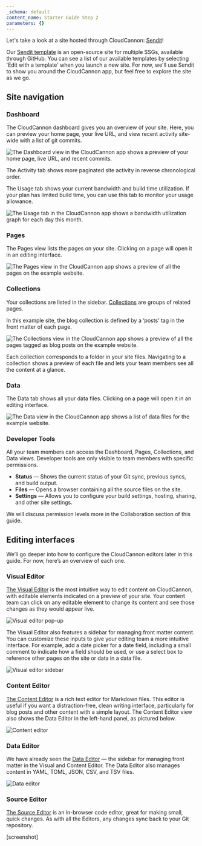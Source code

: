 ```yaml
---
_schema: default
content_name: Starter Guide Step 2
parameters: {}
---
```

Let's take a look at a site hosted through CloudCannon: <a target="_blank" rel="noopener" href="https://jovial-pipe.cloudvent.net/">Sendit</a>!

Our <a target="_blank" rel="noopener" href="https://cloudcannon.com/templates/sendit/">Sendit template</a>&nbsp;is an open-source site for multiple SSGs, available through GitHub. You can see a list of our available templates by selecting 'Edit with a template' when you launch a new site. For now, we'll use Sendit to show you around the CloudCannon app, but feel free to explore the site as we go.

## Site navigation

### Dashboard

The CloudCannon dashboard gives you an overview of your site. Here, you can preview your home page, your live URL, and view recent activity site-wide with a list of git commits.

![The Dashboard view in the CloudCannon app shows a preview of your home page, live URL, and recent commits.](https://cc-dam.imgix.net/documentation/CloudCannon-Getting-Started-Dashboard-View.png "Dashboard view")

The Activity tab shows more paginated site activity in reverse chronological order.

The Usage tab shows your current bandwidth and build time utilization. If your plan has limited build time, you can use this tab to monitor your usage allowance.

![The Usage tab in the CloudCannon app shows a bandwidth utilization graph for each day this month.](https://cc-dam.imgix.net/documentation/CloudCannon-Getting-Started-Usage-View.png "Usage tab")

### Pages

The Pages view lists the pages on your site. Clicking on a page will open it in an editing interface.

![The Pages view in the CloudCannon app shows a preview of all the pages on the example website.](https://cc-dam.imgix.net/documentation/CloudCannon-Getting-Started-Pages-View.png "Pages view")

### Collections

Your collections are listed in the sidebar. [Collections](https://cloudcannon.com/documentation/articles/defining-your-collections/) are groups of related pages.

In this example site, the blog collection is defined by a ‘posts’ tag in the front matter of each page.

![The Collections view in the CloudCannon app shows a preview of all the pages tagged as blog posts on the example website.](https://cc-dam.imgix.net/documentation/CloudCannon-Getting-Started-Collections-View.png "Collections view")

Each collection corresponds to a folder in your site files. Navigating to a collection shows a preview of each file and lets your team members see all the content at a glance.

### Data

The Data tab shows all your data files. Clicking on a page will open it in an editing interface.

![The Data view in the CloudCannon app shows a list of data files for the example website.](https://cc-dam.imgix.net/documentation/CloudCannon-Getting-Started-Data-View.png "Data view")

### Developer Tools

All your team members can access the Dashboard, Pages, Collections, and Data views. Developer tools are only visible to team members with specific permissions.

* **Status** — Shows the current status of your Git sync, previous syncs, and build output.
* **Files** — Opens a browser containing all the source files on the site.
* **Settings** — Allows you to configure your build settings, hosting, sharing, and other site settings.

We will discuss permission levels more in the Collaboration section of this guide.

## Editing interfaces

We’ll go deeper into how to configure the CloudCannon editors later in this guide. For now, here’s an overview of each one.

### Visual Editor

[The Visual Editor](https://cloudcannon.com/documentation/articles/introducing-the-visual-editor/) is the most intuitive way to edit content on CloudCannon, with editable elements indicated on a preview of your site. Your content team can click on any editable element to change its content and see those changes as they would appear live.

![](https://cc-dam.imgix.net/documentation/CloudCannon-Getting-Started-Visual-Editor-Popup.png "Visual editor pop-up")

The Visual Editor also features a sidebar for managing front matter content. You can customize these inputs to give your editing team a more intuitive interface. For example, add a date picker for a date field, including a small comment to indicate how a field should be used, or use a select box to reference other pages on the site or data in a data file.

![](https://cc-dam.imgix.net/documentation/CloudCannon-Getting-Started-Visual-Editor-Sidebar.png "Visual editor sidebar")

### Content Editor

[The Content Editor](https://cloudcannon.com/documentation/articles/introducing-the-content-editor/) is a rich text editor for Markdown files. This editor is useful if you want a distraction-free, clean writing interface, particularly for blog posts and other content with a simple layout. The Content Editor view also shows the Data Editor in the left-hand panel, as pictured below.

![](https://cc-dam.imgix.net/documentation/CloudCannon-Getting-Started-Content-Editor.png "Content editor")

### Data Editor

We have already seen the [Data Editor](https://cloudcannon.com/documentation/articles/introducing-the-data-editor/) — the sidebar for managing front matter in the Visual and Content Editor. The Data Editor also manages content in YAML, TOML, JSON, CSV, and TSV files.

![](https://cc-dam.imgix.net/documentation/CloudCannon-Getting-Started-Data-Editor.png "Data editor")

### Source Editor

[The Source Editor](https://cloudcannon.com/documentation/articles/introducing-the-source-editor/) is an in-browser code editor, great for making small, quick changes. As with all the Editors, any changes sync back to your Git repository.

\[screenshot\]